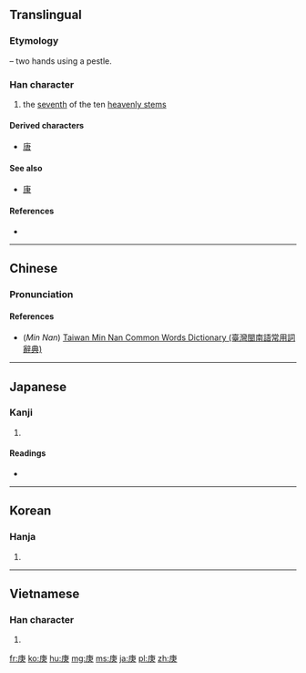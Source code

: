 ==Translingual==
===Etymology===
{{Han etyl}}
{{liushu|p}} – two hands using a pestle.

===Han character===
{{Han char|rn=53|rad=广|as=05|sn=8|four=0023<sub>7</sub>|canj=戈中人 (ILO)}}

# the [[seventh]] of the ten [[heavenly stem]]s

====Derived characters====
* [[唐]]

====See also====
* [[康]]

====References====
* {{Han ref|kx=0344.220|dkj=09278|dj=0654.100|hdz=20879.060|uh=5E9A|ud=24218|bh=A9B0|bd=43440}}

----

==Chinese==
{{zh-hanzi-box|[[庚]]}}

===Pronunciation===
{{zh-pron
|m=gēng
|c=gang1
|h=
|mn=keⁿ/kiⁿ/king
|mn_note=keⁿ, kiⁿ - vernacular, king - literary
|w=
|mc=y
|oc=y
|ma=|ma2=
|cat=n
}}

====References====
*(''Min Nan'') [http://twblg.dict.edu.tw/holodict_new/result_detail.jsp?n_no=3886&curpage=1&sample=%E5%BA%9A&radiobutton=1&querytarget=1&limit=20&pagenum=1&rowcount=3 Taiwan Min Nan Common Words Dictionary (臺灣閩南語常用詞辭典)]

----

==Japanese==

===Kanji===
{{ja-kanji|grade=|rs=广05}}

# {{defn|lang=ja|sort=广05}}

====Readings====
* {{ja-readings|on=[[こう]] (kō)|kun=[[かのえ]] (kanoe)}}

----

==Korean==

===Hanja===
{{ko-hanja|hangeul=경|rv=gyeong|mr=kyŏng}}

# {{defn|lang=ko|sort=广05}}

----

==Vietnamese==

===Han character===
{{vi-hantu|[[canh]]|rs=广05}}

# {{defn|lang=vi|sort=广05}}

[[fr:庚]]
[[ko:庚]]
[[hu:庚]]
[[mg:庚]]
[[ms:庚]]
[[ja:庚]]
[[pl:庚]]
[[zh:庚]]